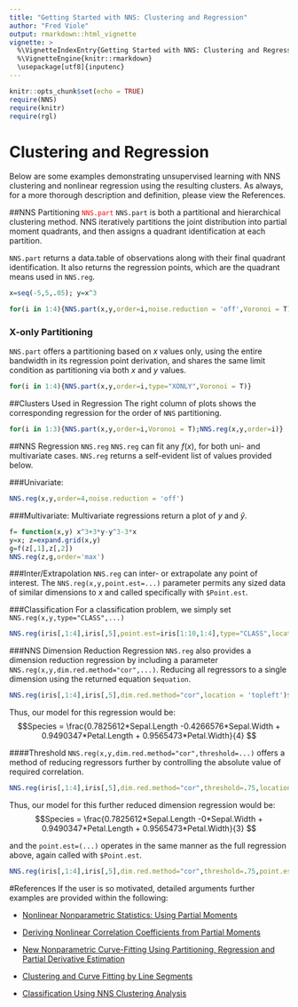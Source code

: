 ---
title: "Getting Started with NNS: Clustering and Regression"
author: "Fred Viole"
output: rmarkdown::html_vignette
vignette: >
  %\VignetteIndexEntry{Getting Started with NNS: Clustering and Regression}
  %\VignetteEngine{knitr::rmarkdown}
  \usepackage[utf8]{inputenc}
---

```{r setup, include=FALSE}
knitr::opts_chunk$set(echo = TRUE)
require(NNS)
require(knitr)
require(rgl)
```

# Clustering and Regression
Below are some examples demonstrating unsupervised learning with NNS clustering and nonlinear regression using the resulting clusters.  As always, for a more thorough description and definition, please view the References.

##NNS Partitioning <span style="color:red">`NNS.part`</span>
`NNS.part` is both a partitional and hierarchical clustering method.  NNS iteratively partitions the joint distribution into partial moment quadrants, and then assigns a quadrant identification at each partition.

`NNS.part` returns a data.table of observations along with their final quadrant identification.  It also returns the regression points, which are the quadrant means used in `NNS.reg`.
```{r linear,results='hide'}
x=seq(-5,5,.05); y=x^3

for(i in 1:4){NNS.part(x,y,order=i,noise.reduction = 'off',Voronoi = T)}
```

### X-only Partitioning
`NNS.part` offers a partitioning based on $x$ values only, using the entire bandwidth in its regression point derivation, and shares the same limit condition as partitioning via both $x$ and $y$ values.
```{r x part,results='hide'}
for(i in 1:4){NNS.part(x,y,order=i,type="XONLY",Voronoi = T)}
```

##Clusters Used in Regression
The right column of plots shows the corresponding regression for the order of `NNS` partitioning.
```{r depreg,results='hide'}
for(i in 1:3){NNS.part(x,y,order=i,Voronoi = T);NNS.reg(x,y,order=i)}
```


##NNS Regression `NNS.reg`
`NNS.reg` can fit any $f(x)$, for both uni- and multivariate cases.  `NNS.reg` returns a self-evident list of values provided below.

###Univariate:
```{r nonlinear,fig.width=5,fig.height=3,fig.align = "center"}
NNS.reg(x,y,order=4,noise.reduction = 'off')
```

###Multivariate:
Multivariate regressions return a plot of $y$ and $\hat{y}$.
```{r nonlinear multi,results='hide',fig.width=5,fig.height=3,fig.align = "center"}
f= function(x,y) x^3+3*y-y^3-3*x
y=x; z=expand.grid(x,y)
g=f(z[,1],z[,2])
NNS.reg(z,g,order='max')
```

###Inter/Extrapolation
`NNS.reg` can inter- or extrapolate any point of interest.  The `NNS.reg(x,y,point.est=...)` parameter permits any sized data of similar dimensions to $x$ and called specifically with `$Point.est`.

###Classification
For a classification problem, we simply set `NNS.reg(x,y,type="CLASS",...)`
```{r iris point.est,fig.width=5,fig.height=3,fig.align = "center"}
NNS.reg(iris[,1:4],iris[,5],point.est=iris[1:10,1:4],type="CLASS",location = 'topleft')$Point.est
```

###NNS Dimension Reduction Regression
`NNS.reg` also provides a dimension reduction regression by including a parameter `NNS.reg(x,y,dim.red.method="cor",...)`.  Reducing all regressors to a single dimension using the returned equation `$equation`.
```{r nonlinear class,fig.width=5,fig.height=3,fig.align = "center"}
NNS.reg(iris[,1:4],iris[,5],dim.red.method="cor",location = 'topleft')$equation
```
Thus, our model for this regression would be:
$$Species = \frac{0.7825612*Sepal.Length -0.4266576*Sepal.Width +	0.9490347*Petal.Length + 0.9565473*Petal.Width}{4} $$


####Threshold
`NNS.reg(x,y,dim.red.method="cor",threshold=...)` offers a method of reducing regressors further by controlling the absolute value of required correlation.
```{r nonlinear class threshold,fig.width=5,fig.height=3,fig.align = "center"}
NNS.reg(iris[,1:4],iris[,5],dim.red.method="cor",threshold=.75,location = 'topleft')$equation
```
Thus, our model for this further reduced dimension regression would be:
$$Species = \frac{0.7825612*Sepal.Length -0*Sepal.Width +	0.9490347*Petal.Length + 0.9565473*Petal.Width}{3} $$

and the `point.est=(...)` operates in the same manner as the full regression above, again called with `$Point.est`.
```{r final,fig.width=5,fig.height=3,fig.align = "center"}
NNS.reg(iris[,1:4],iris[,5],dim.red.method="cor",threshold=.75,point.est=iris[1:10,1:4],location = 'topleft')$Point.est
```


#References
If the user is so motivated, detailed arguments further examples are provided within the following:

* [Nonlinear Nonparametric Statistics: Using Partial Moments](http://a.co/5bpHvUg)

* [Deriving Nonlinear Correlation Coefficients from Partial Moments](https://ssrn.com/abstract=2148522)

* [New Nonparametric Curve-Fitting Using Partitioning, Regression and Partial Derivative Estimation](https://ssrn.com/abstract=2852570)

* [Clustering and Curve Fitting by Line Segments](https://ssrn.com/abstract=2861339)

* [Classification Using NNS Clustering Analysis](https://ssrn.com/abstract=2864711)
